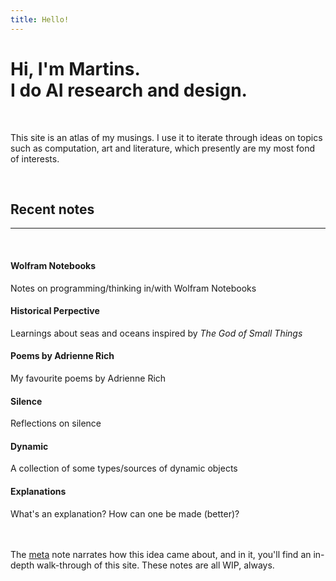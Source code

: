 ```yaml
---
title: Hello!
---
```



<div class="mt-5 p-8 bg-gradient-to-t from-night to-gray-900 rounded-2xl">
  <h1 class="text-white font-semibold dark:text-white">
    Hi, I'm <Link class="no-underline hover:text-gray-400" href="https://martinssamuel.com" target="_blank">Martins</Link>.<br/>I do AI research and design.
  </h1>
  <br/>
  <p class="font-normal text-white dark:text-white">This site is an atlas of my musings. I use it to iterate through ideas on topics such as computation, art and literature, which presently are my most fond of interests.
  </p>
</div>

<br/>

<div class="p-4 rounded-3xl bg-beige bg-opacity-50 dark:bg-gray-900 dark:bg-opacity-30">

<div class='px-4 py-4'>
  <h2 class="mt-0 font-normal text-yellow-600 dark:text-yellow-500">
   Recent notes
  </h2>

  <hr class='border-beigeDarker dark:border-gray-800 dark:border-opacity-50'/>
</div>

  <br/>

  <div class="-my-2 p-0 grid grid-cols-1 sm:grid-cols-2 gap-0">

  <div>
  <LinkToStacked class="no-underline" to='wolfram-notebooks' key='wolfram-notebooks'>
    <div class='p-4 pt-0 rounded-lg hover:bg-beigeDarker hover:bg-opacity-50 dark:hover:bg-gray-800 dark:hover:bg-opacity-30'>
      <h4 class="mt-0 pt-3 text-black">Wolfram Notebooks</h4>
      <p class="mt-1 mb-0 mb-0 text-sm text-black text-opacity-50 text-left">Notes on programming/thinking in/with Wolfram Notebooks</p>
    </div>
  </LinkToStacked>
  </div>

  <div>
  <LinkToStacked class="no-underline" to='historical-perspective' key='historical-perspective'>
    <div class='p-4 pt-0 rounded-lg hover:bg-beigeDarker hover:bg-opacity-50 dark:hover:bg-gray-800 dark:hover:bg-opacity-30'>
      <h4 class="mt-0 pt-3 text-black">Historical Perpective</h4>
      <p class="mt-1 mb-0 mb-0 text-sm text-black text-opacity-50 text-left">Learnings about seas and oceans inspired by <em>The God of Small Things</em></p>
    </div>
  </LinkToStacked>
  </div>

  <div>
  <LinkToStacked class="no-underline" to='poems-by-adrienne-rich' key='poems-by-adrienne-rich'>
    <div class='p-4 pt-0 rounded-lg hover:bg-beigeDarker hover:bg-opacity-50 dark:hover:bg-gray-800 dark:hover:bg-opacity-30'>
      <h4 class="mt-0 pt-3 text-black">Poems by Adrienne Rich</h4>
      <p class="mt-1 mb-0 text-sm  text-black text-opacity-50 text-left">My favourite poems by Adrienne Rich</p>
    </div>
  </LinkToStacked>
  </div>

  <div>
  <LinkToStacked class="no-underline" to='silence' key='silence'>
    <div class='p-4 pt-0 rounded-lg hover:bg-beigeDarker hover:bg-opacity-50 dark:hover:bg-gray-800 dark:hover:bg-opacity-30'>
      <h4 class="mt-0 pt-3 text-black">Silence</h4>
      <p class="mt-1 mb-0 text-sm  text-black text-opacity-50 text-left">Reflections on silence</p>
    </div>
  </LinkToStacked>
  </div>

  <div>
  <LinkToStacked class="no-underline" to='dynamic' key='dynamic'>
    <div class='p-4 pt-0 rounded-lg hover:bg-beigeDarker hover:bg-opacity-50 dark:hover:bg-gray-800 dark:hover:bg-opacity-30'>
      <h4 class="mt-0 pt-3 text-black">Dynamic</h4>
      <p class="mt-1 mb-0 text-sm  text-black text-opacity-50 text-left">A collection of some types/sources of dynamic objects</p>
    </div>
  </LinkToStacked>
  </div>

  <div>
  <LinkToStacked class="no-underline" to='explanations' key='explanations'>
    <div class='p-4 pt-0 rounded-lg hover:bg-beigeDarker hover:bg-opacity-50 dark:hover:bg-gray-800 dark:hover:bg-opacity-30'>
      <h4 class="mt-0 pt-3 text-black">Explanations</h4>
      <p class="mt-1 mb-0 text-sm  text-black text-opacity-50 text-left">What's an explanation? How can one be made (better)?</p>
    </div>
  </LinkToStacked>
  </div>

  </div>

  <br/>

</div>

<br/>

<div class='py-4 px-8'>
The <a href="/meta">meta</a> note narrates how this idea came about, and in it, you'll find an in-depth walk-through of this site. These notes are all WIP, always.
</div>
